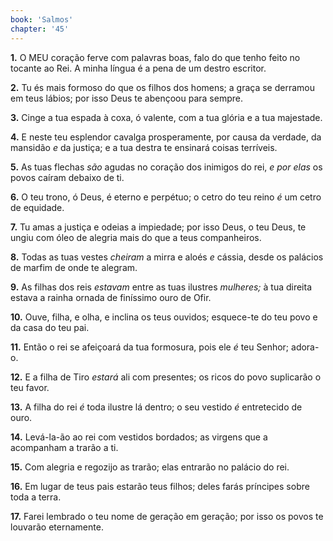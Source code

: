 ```yaml
---
book: 'Salmos'
chapter: '45'
---
```


**1.** O MEU coração ferve com palavras boas, falo do que tenho feito no tocante ao Rei. A minha língua é a pena de um destro escritor.

**2.** Tu és mais formoso do que os filhos dos homens; a graça se derramou em teus lábios; por isso Deus te abençoou para sempre.

**3.** Cinge a tua espada à coxa, ó valente, com a tua glória e a tua majestade.

**4.** E neste teu esplendor cavalga prosperamente, por causa da verdade, da mansidão *e* da justiça; e a tua destra te ensinará coisas terríveis.

**5.** As tuas flechas *são* agudas no coração dos inimigos do rei, *e por elas* os povos caíram debaixo de ti.

**6.** O teu trono, ó Deus, é eterno e perpétuo; o cetro do teu reino *é* um cetro de equidade.

**7.** Tu amas a justiça e odeias a impiedade; por isso Deus, o teu Deus, te ungiu com óleo de alegria mais do que a teus companheiros.

**8.** Todas as tuas vestes *cheiram* a mirra e aloés *e* cássia, desde os palácios de marfim de onde te alegram.

**9.** As filhas dos reis *estavam* entre as tuas ilustres *mulheres;* à tua direita estava a rainha ornada de finíssimo ouro de Ofir.

**10.** Ouve, filha, e olha, e inclina os teus ouvidos; esquece-te do teu povo e da casa do teu pai.

**11.** Então o rei se afeiçoará da tua formosura, pois ele *é* teu Senhor; adora-o.

**12.** E a filha de Tiro *estará* ali com presentes; os ricos do povo suplicarão o teu favor.

**13.** A filha do rei *é* toda ilustre lá dentro; o seu vestido *é* entretecido de ouro.

**14.** Levá-la-ão ao rei com vestidos bordados; as virgens que a acompanham a trarão a ti.

**15.** Com alegria e regozijo as trarão; elas entrarão no palácio do rei.

**16.** Em lugar de teus pais estarão teus filhos; deles farás príncipes sobre toda a terra.

**17.** Farei lembrado o teu nome de geração em geração; por isso os povos te louvarão eternamente.